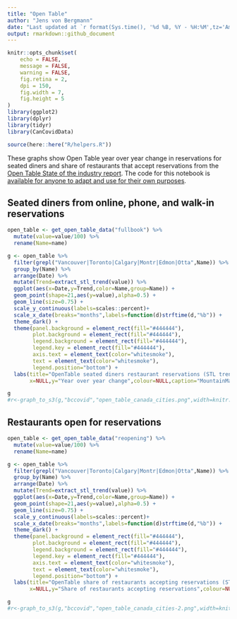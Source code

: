 ```yaml
---
title: "Open Table"
author: "Jens von Bergmann"
date: "Last updated at `r format(Sys.time(), '%d %B, %Y - %H:%M',tz='America/Vancouver')`"
output: rmarkdown::github_document
---
```


```r
knitr::opts_chunk$set(
	echo = FALSE,
	message = FALSE,
	warning = FALSE,
	fig.retina = 2,
	dpi = 150,
	fig.width = 7,
	fig.height = 5
)
library(ggplot2)
library(dplyr)
library(tidyr)
library(CanCovidData)

source(here::here("R/helpers.R"))
```

These graphs show Open Table year over year change in reservations for seated diners and share of restaurants that accept reservations from the [Open Table State of the industry report](https://www.opentable.com/state-of-industry). The code for this notebook is [available for anyone to adapt and use for their own purposes](https://github.com/mountainMath/BCCovidSnippets/blob/main/open_table.Rmd).


## Seated diners from online, phone, and walk-in reservations 

```r
open_table <- get_open_table_data("fullbook") %>%
  mutate(value=value/100) %>%
  rename(Name=name)

g <- open_table %>% 
  filter(grepl("Vancouver|Toronto|Calgary|Montr|Edmon|Otta",Name)) %>%
  group_by(Name) %>%
  arrange(Date) %>%
  mutate(Trend=extract_stl_trend(value)) %>%
  ggplot(aes(x=Date,y=Trend,color=Name,group=Name)) +
  geom_point(shape=21,aes(y=value),alpha=0.5) +  
  geom_line(size=0.75) +
  scale_y_continuous(labels=scales::percent)+
  scale_x_date(breaks="months",labels=function(d)strftime(d,"%b")) +
  theme_dark() +
  theme(panel.background = element_rect(fill="#444444"),
        plot.background = element_rect(fill="#444444"),
        legend.background = element_rect(fill="#444444"),
        legend.key = element_rect(fill="#444444"),
        axis.text = element_text(color="whitesmoke"),
        text = element_text(color="whitesmoke"),
        legend.position="bottom") +
  labs(title="OpenTable seated diners restaurant reservations (STL trend lines)",
       x=NULL,y="Year over year change",colour=NULL,caption="MountainMath, Data: OpenTable")

g
#r<-graph_to_s3(g,"bccovid","open_table_canada_cities.png",width=knitr::opts_chunk$get('fig.width'),height=knitr::opts_chunk$get('fig.height'))
```


## Restaurants open for reservations


```r
open_table <- get_open_table_data("reopening") %>%
  mutate(value=value/100) %>%
  rename(Name=name)

g <- open_table %>% 
  filter(grepl("Vancouver|Toronto|Calgary|Montr|Edmon|Otta",Name)) %>%
  group_by(Name) %>%
  arrange(Date) %>%
  mutate(Trend=extract_stl_trend(value)) %>%
  ggplot(aes(x=Date,y=Trend,color=Name,group=Name)) +
  geom_point(shape=21,aes(y=value),alpha=0.5) +  
  geom_line(size=0.75) +
  scale_y_continuous(labels=scales::percent)+
  scale_x_date(breaks="months",labels=function(d)strftime(d,"%b")) +
  theme_dark() +
  theme(panel.background = element_rect(fill="#444444"),
        plot.background = element_rect(fill="#444444"),
        legend.background = element_rect(fill="#444444"),
        legend.key = element_rect(fill="#444444"),
        axis.text = element_text(color="whitesmoke"),
        text = element_text(color="whitesmoke"),
        legend.position="bottom") +
  labs(title="OpenTable share of restaurants accepting reservations (STL trend lines)",
       x=NULL,y="Share of restaurants accepting reservations",colour=NULL,caption="MountainMath, Data: OpenTable")

g
#r<-graph_to_s3(g,"bccovid","open_table_canada_cities-2.png",width=knitr::opts_chunk$get('fig.width'),height=knitr::opts_chunk$get('fig.height'))
```
